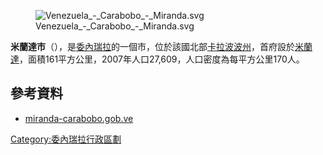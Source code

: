 [[Image:Venezuela_-_Carabobo_-_Miranda.svg|right]]

'''米蘭達市'''（{{lang-es|Municipio Miranda}}），是[[委內瑞拉|委內瑞拉]]的一個市，位於該國北部[[卡拉波波州|卡拉波波州]]，首府設於[[米蘭達_(卡拉波波州)|米蘭達]]，面積161平方公里，2007年人口27,609，人口密度為每平方公里170人。

==參考資料==
*[http://miranda-carabobo.gob.ve/ miranda-carabobo.gob.ve] {{Webarchive|url=https://archive.today/20061008030210/http://miranda-carabobo.gob.ve/ |date=2006-10-08 }} {{es icon}}

{{Venezuela-geo-stub}}
[[Category:委內瑞拉行政區劃|Category:委內瑞拉行政區劃]]